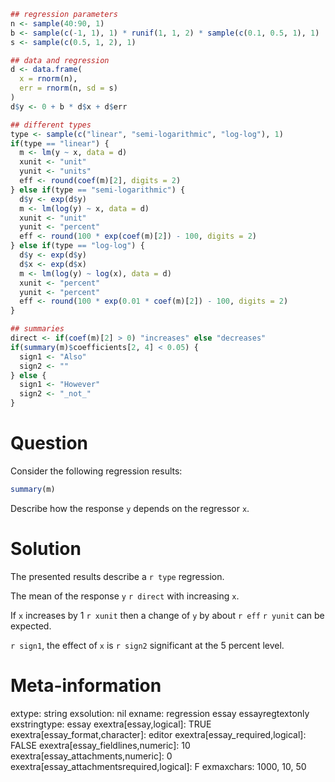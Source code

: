 ```r
## regression parameters
n <- sample(40:90, 1)
b <- sample(c(-1, 1), 1) * runif(1, 1, 2) * sample(c(0.1, 0.5, 1), 1)
s <- sample(c(0.5, 1, 2), 1)

## data and regression
d <- data.frame(
  x = rnorm(n),
  err = rnorm(n, sd = s)
)
d$y <- 0 + b * d$x + d$err

## different types
type <- sample(c("linear", "semi-logarithmic", "log-log"), 1)
if(type == "linear") {
  m <- lm(y ~ x, data = d)
  xunit <- "unit" 
  yunit <- "units"
  eff <- round(coef(m)[2], digits = 2)
} else if(type == "semi-logarithmic") {
  d$y <- exp(d$y)
  m <- lm(log(y) ~ x, data = d)
  xunit <- "unit" 
  yunit <- "percent"
  eff <- round(100 * exp(coef(m)[2]) - 100, digits = 2)
} else if(type == "log-log") {
  d$y <- exp(d$y)
  d$x <- exp(d$x)
  m <- lm(log(y) ~ log(x), data = d)
  xunit <- "percent" 
  yunit <- "percent"
  eff <- round(100 * exp(0.01 * coef(m)[2]) - 100, digits = 2)
}

## summaries
direct <- if(coef(m)[2] > 0) "increases" else "decreases"
if(summary(m)$coefficients[2, 4] < 0.05) {
  sign1 <- "Also"
  sign2 <- ""
} else {
  sign1 <- "However"
  sign2 <- "_not_"
}
```

Question
========
Consider the following regression results:

```r
summary(m)
```

Describe how the response `y` depends on the regressor `x`.


Solution
========
The presented results describe a `r type` regression.

The mean of the response `y` `r direct` with increasing `x`.

If `x` increases by 1 `r xunit` then a change of `y` by about `r eff` `r yunit` can be expected.

`r sign1`, the effect of `x` is `r sign2` significant at the 5 percent level.


Meta-information
================
extype: string
exsolution: nil
exname: regression essay essayregtextonly
exstringtype: essay
exextra[essay,logical]: TRUE
exextra[essay_format,character]: editor
exextra[essay_required,logical]: FALSE
exextra[essay_fieldlines,numeric]: 10
exextra[essay_attachments,numeric]: 0
exextra[essay_attachmentsrequired,logical]: F
exmaxchars: 1000, 10, 50

